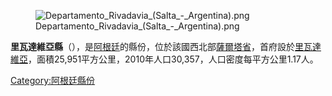[[Image:Departamento_Rivadavia_(Salta_-_Argentina).png|right]]

{{Coord|24|10|53|S|62|53|18|W|display=title}}

'''里瓦達維亞縣'''（{{lang-es|Departamento de Rivadavia}}），是[[阿根廷|阿根廷]]的縣份，位於該國西北部[[薩爾塔省|薩爾塔省]]，首府設於[[里瓦達維亞_(薩爾塔省)|里瓦達維亞]]，面積25,951平方公里，2010年人口30,357，人口密度每平方公里1.17人。

{{Argentina-geo-stub}}
[[Category:阿根廷縣份|Category:阿根廷縣份]]